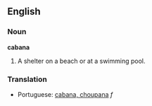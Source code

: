 ==English==

===Noun===

'''cabana'''

#A shelter on a beach or at a swimming pool.

===Translation===
*Portuguese: [[cabana, choupana]] ''f''